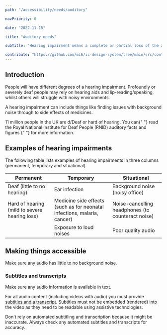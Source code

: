 ```yaml
---
path: "/accessibility/needs/auditory"

navPriority: 0

date: "2022-11-15"

title: "Auditory needs"

subTitle: "Hearing impairment means a complete or partial loss of the ability to hear in one or both ears."

contribute: "https://github.com/mi6/ic-design-system/tree/main/src/content/structured/accessibility/needs/auditory.mdx"
---
```



## Introduction

People will have different degrees of a hearing impairment. Profoundly or severely deaf people may rely on hearing aids and lip-reading/speaking, whilst others will struggle with noisy environments.

A hearing impairment can include things like finding issues with background noise through to side effects of medicines.

<p>
  11 million people in the UK are d/Deaf or hard of hearing. You can{" "}
  <ic-link
    target="_blank"
    href="https://rnid.org.uk/about-us/research-and-policy/facts-and-figures/"
    rel="noreferer noopener nofollow"
  >
    read the Royal National Institute for Deaf People (RNID) auditory facts and
    figures
  </ic-link>{" "}
  for more information.
</p>

## Examples of hearing impairments

The following table lists examples of hearing impairments in three columns (permanent, temporary and situational).

| Permanent                                     | Temporary                                                                | Situational                                       |
| --------------------------------------------- | ------------------------------------------------------------------------ | ------------------------------------------------- |
| Deaf (little to no hearing)                   | Ear infection                                                            | Background noise (noisy office)                   |
| Hard of hearing (mild to severe hearing loss) | Medicine side effects (such as for neonatal infections, malaria, cancer) | Noise-cancelling headphones (to counteract noise) |
|                                               | Exposure to loud noises                                                  | Poor quality audio                                |

## Making things accessible

Make sure any audio has little to no background noise.

### Subtitles and transcripts

<IcAlert
  heading="Keep compliant"
  message="Due to the nature of some Intelligence Community apps and services, transcription,
  subtitles and pre-processing might not be possible. This should always be
  recorded in your Accessibility Statement with equitable alternatives offered where reasonably possible."
  variant="warning"
/>

Make sure any audio information is available in text.

For all audio content (including videos with audio) you must provide [subtitles and a transcript](/accessibility/requirement/subtitles-transcripts-captions). Subtitles must not be embedded (rendered) into the video as they need to be readable using assistive technologies.

Don't rely on automated subtitling and transcription because it might be inaccurate. Always check any automated subtitles and transcripts for accuracy.
